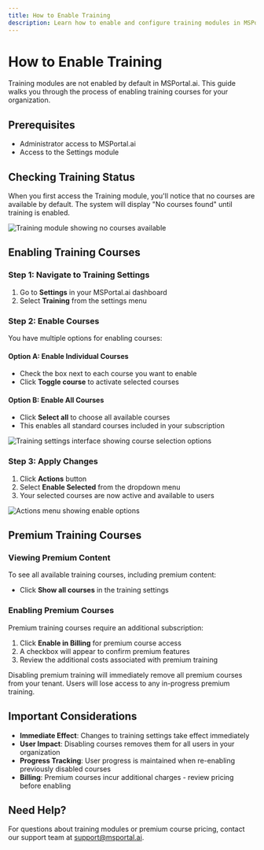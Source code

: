 ```yaml
---
title: How to Enable Training
description: Learn how to enable and configure training modules in MSPortal.ai
---
```


# How to Enable Training

Training modules are not enabled by default in MSPortal.ai. This guide walks you through the process of enabling training courses for your organization.

## Prerequisites

- Administrator access to MSPortal.ai
- Access to the Settings module

## Checking Training Status

When you first access the Training module, you'll notice that no courses are available by default. The system will display "No courses found" until training is enabled.

![Training module showing no courses available](https://ajeuwbhvhr.cloudimg.io/https://colony-recorder.s3.amazonaws.com/files/2025-09-01/c7f39d78-08c9-4b58-a9e4-aa68552896de/ascreenshot.jpeg?tl_px=771,315&br_px=2148,1084&force_format=jpeg&q=100&width=1120.0&wat=1&wat_opacity=0.7&wat_gravity=northwest&wat_url=https://colony-recorder.s3.us-west-1.amazonaws.com/images/watermarks/FB923C_standard.png&wat_pad=524,276)

## Enabling Training Courses

### Step 1: Navigate to Training Settings

1. Go to **Settings** in your MSPortal.ai dashboard
2. Select **Training** from the settings menu

### Step 2: Enable Courses

You have multiple options for enabling courses:

#### Option A: Enable Individual Courses
- Check the box next to each course you want to enable
- Click **Toggle course** to activate selected courses

#### Option B: Enable All Courses
- Click **Select all** to choose all available courses
- This enables all standard courses included in your subscription

![Training settings interface showing course selection options](https://colony-recorder.s3.amazonaws.com/files/2025-09-01/8af53d78-578c-4bdc-9bbf-3790e67cbab8/stack_animation.webp)

### Step 3: Apply Changes

1. Click **Actions** button
2. Select **Enable Selected** from the dropdown menu
3. Your selected courses are now active and available to users

![Actions menu showing enable options](https://colony-recorder.s3.amazonaws.com/files/2025-09-01/c2968050-9d88-40bf-a4ab-99c9f88d1c7e/stack_animation.webp)

## Premium Training Courses

### Viewing Premium Content

To see all available training courses, including premium content:
- Click **Show all courses** in the training settings

### Enabling Premium Courses

Premium training courses require an additional subscription:

1. Click **Enable in Billing** for premium course access
2. A checkbox will appear to confirm premium features
3. Review the additional costs associated with premium training

<Warning>
  Disabling premium training will immediately remove all premium courses from your tenant. Users will lose access to any in-progress premium training.
</Warning>

## Important Considerations

- **Immediate Effect**: Changes to training settings take effect immediately
- **User Impact**: Disabling courses removes them for all users in your organization
- **Progress Tracking**: User progress is maintained when re-enabling previously disabled courses
- **Billing**: Premium courses incur additional charges - review pricing before enabling

## Need Help?

For questions about training modules or premium course pricing, contact our support team at support@msportal.ai.